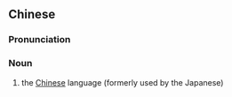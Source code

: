 {{also|支那语}}
==Chinese==
{{zh-forms|s=支那语|type=21}}

===Pronunciation===
{{zh-pron
|m=Zhīnàyǔ
|c=zi1 naa5 jyu5
|cat=n
}}

===Noun===
{{zh-noun}}

# the [[Chinese]] language (formerly used by the Japanese)